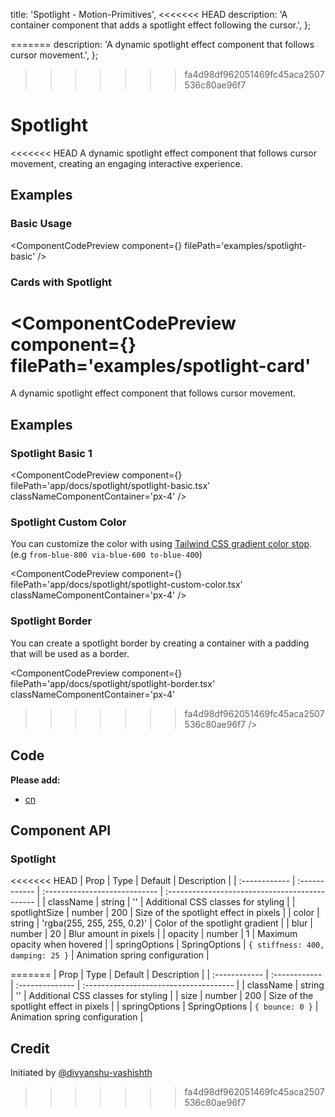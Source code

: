   title: 'Spotlight - Motion-Primitives',
<<<<<<< HEAD
  description: 'A container component that adds a spotlight effect following the cursor.',
};

=======
  description:
    'A dynamic spotlight effect component that follows cursor movement.',
};

>>>>>>> fa4d98df962051469fc45aca2507536c80ae96f7

# Spotlight

<<<<<<< HEAD
A dynamic spotlight effect component that follows cursor movement, creating an engaging interactive experience.

## Examples

### Basic Usage

<ComponentCodePreview
  component={<SpotlightBasic />}
  filePath='examples/spotlight-basic'
/>

### Cards with Spotlight

<ComponentCodePreview
  component={<SpotlightCards />}
  filePath='examples/spotlight-card'
=======
A dynamic spotlight effect component that follows cursor movement.

## Examples

### Spotlight Basic 1

<ComponentCodePreview
  component={<SpotlightBasic />}
  filePath='app/docs/spotlight/spotlight-basic.tsx'
  classNameComponentContainer='px-4'
/>

### Spotlight Custom Color

You can customize the color with using [Tailwind CSS gradient color stop](https://tailwindcss.com/docs/gradient-color-stops). (e.g `from-blue-800 via-blue-600 to-blue-400`)

<ComponentCodePreview
  component={<SpotlightCustomColor />}
  filePath='app/docs/spotlight/spotlight-custom-color.tsx'
  classNameComponentContainer='px-4'
/>

### Spotlight Border

You can create a spotlight border by creating a container with a padding that will be used as a border.

<ComponentCodePreview
  component={<SpotlightBorder />}
  filePath='app/docs/spotlight/spotlight-border.tsx'
  classNameComponentContainer='px-4'
>>>>>>> fa4d98df962051469fc45aca2507536c80ae96f7
/>

## Code

<CodeBlock filePath='components/core/spotlight.tsx' />

**Please add:**

- [cn](https://github.com/ibelick/motion-primitives/blob/main/lib/utils.ts)

## Component API

### Spotlight

<<<<<<< HEAD
| Prop           | Type          | Default                        | Description                                    |
| :------------ | :------------ | :---------------------------- | :--------------------------------------------- |
| className     | string        | ''                           | Additional CSS classes for styling              |
| spotlightSize | number        | 200                          | Size of the spotlight effect in pixels          |
| color         | string        | 'rgba(255, 255, 255, 0.2)'   | Color of the spotlight gradient                |
| blur          | number        | 20                           | Blur amount in pixels                           |
| opacity       | number        | 1                            | Maximum opacity when hovered                    |
| springOptions | SpringOptions | `{ stiffness: 400, damping: 25 }` | Animation spring configuration            |

=======
| Prop          | Type          | Default         | Description                            |
| :------------ | :------------ | :-------------- | :------------------------------------- |
| className     | string        | ''              | Additional CSS classes for styling     |
| size          | number        | 200             | Size of the spotlight effect in pixels |
| springOptions | SpringOptions | `{ bounce: 0 }` | Animation spring configuration         |

## Credit

Initiated by [@divyanshu-vashishth](https://github.com/divyanshu-vashishth)
>>>>>>> fa4d98df962051469fc45aca2507536c80ae96f7
